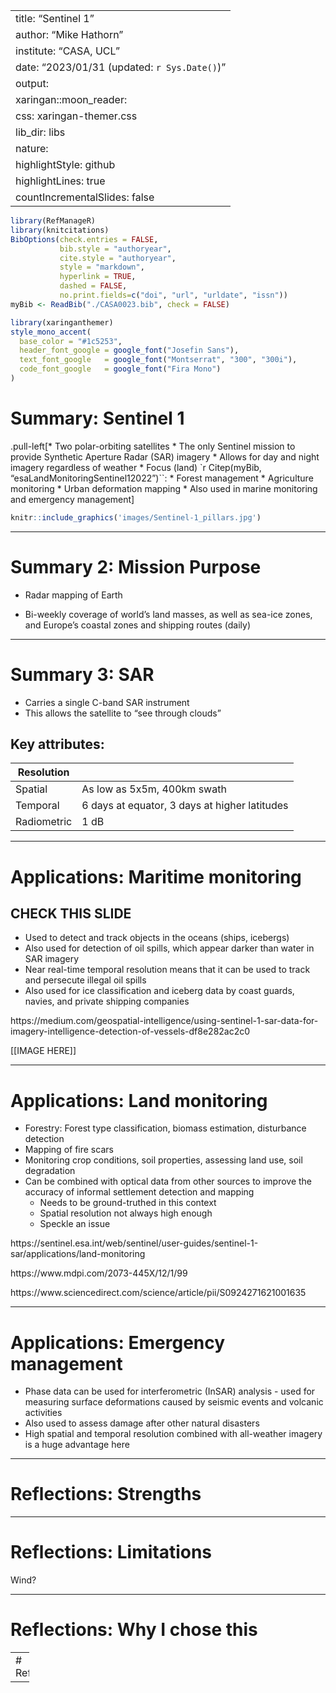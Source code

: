 
---
title: "Sentinel 1"
author: "Mike Hathorn"
institute: "CASA, UCL"
date: "2023/01/31 (updated: `r Sys.Date()`)"
output:
  xaringan::moon_reader:
    css: xaringan-themer.css
    lib_dir: libs
    nature:
      highlightStyle: github
      highlightLines: true
      countIncrementalSlides: false
---

```r
library(RefManageR)
library(knitcitations)
BibOptions(check.entries = FALSE,
           bib.style = "authoryear",
           cite.style = "authoryear",
           style = "markdown",
           hyperlink = TRUE,
           dashed = FALSE,
           no.print.fields=c("doi", "url", "urldate", "issn"))
myBib <- ReadBib("./CASA0023.bib", check = FALSE)

```


```r
library(xaringanthemer)
style_mono_accent(
  base_color = "#1c5253",
  header_font_google = google_font("Josefin Sans"),
  text_font_google   = google_font("Montserrat", "300", "300i"),
  code_font_google   = google_font("Fira Mono")
)
```



# Summary: Sentinel 1

.pull-left[* Two polar-orbiting satellites
* The only Sentinel mission to provide Synthetic Aperture Radar (SAR) imagery
* Allows for day and night imagery regardless of weather
* Focus (land) `r Citep(myBib, "esaLandMonitoringSentinel12022")``: 
  * Forest management
  * Agriculture monitoring
  * Urban deformation mapping
* Also used in marine monitoring and emergency management]

```r

knitr::include_graphics('images/Sentinel-1_pillars.jpg')
```
---

# Summary 2: Mission Purpose

* Radar mapping of Earth

* Bi-weekly coverage of world's land masses, as well as sea-ice zones, and Europe's coastal zones and shipping routes (daily)

  

  


---

# Summary 3: SAR

* Carries a single C-band SAR instrument
* This allows the satellite to "see through clouds"

## Key attributes:

| **Resolution** |                                               |
| -------------- | --------------------------------------------- |
| Spatial        | As low as 5x5m, 400km swath                   |
| Temporal       | 6 days at equator, 3 days at higher latitudes |
| Radiometric    | 1 dB                                          |

---

# Applications: Maritime monitoring

## CHECK THIS SLIDE

* Used to detect and track objects in the oceans (ships, icebergs)
* Also used for detection of oil spills, which appear darker than water in SAR imagery 
* Near real-time temporal resolution means that it can be used to track and persecute illegal oil spills
* Also used for ice classification and iceberg data by coast guards, navies, and private shipping companies

https://medium.com/geospatial-intelligence/using-sentinel-1-sar-data-for-imagery-intelligence-detection-of-vessels-df8e282ac2c0

[[IMAGE HERE]]

---

# Applications: Land monitoring

* Forestry: Forest type classification, biomass estimation, disturbance detection
* Mapping of fire scars
* Monitoring crop conditions, soil properties, assessing land use, soil degradation
* Can be combined with optical data from other sources to improve the accuracy of informal settlement detection and mapping
  * Needs to be ground-truthed in this context
  * Spatial resolution not always high enough
  * Speckle an issue

https://sentinel.esa.int/web/sentinel/user-guides/sentinel-1-sar/applications/land-monitoring

https://www.mdpi.com/2073-445X/12/1/99

https://www.sciencedirect.com/science/article/pii/S0924271621001635


---

# Applications: Emergency management

* Phase data can be used for interferometric (InSAR) analysis - used for measuring surface deformations caused by seismic events and volcanic activities
* Also used to assess damage after other natural disasters
* High spatial and temporal resolution combined with all-weather imagery is a huge advantage here



---

# Reflections: Strengths

---

# Reflections: Limitations

Wind?

---

# Reflections: Why I chose this

---
# References

---



